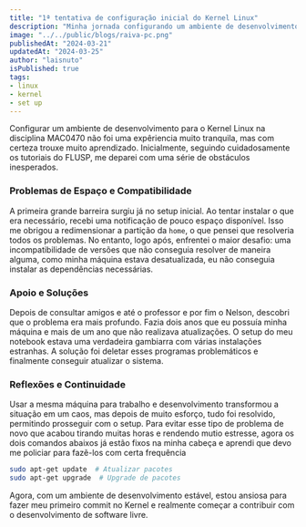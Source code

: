 ```yaml
---
title: "1ª tentativa de configuração inicial do Kernel Linux"
description: "Minha jornada configurando um ambiente de desenvolvimento para o Kernel Linux, enfrentando desafios e aprendizados ao longo do caminho."
image: "../../public/blogs/raiva-pc.png"
publishedAt: "2024-03-21"
updatedAt: "2024-03-25"
author: "laisnuto"
isPublished: true
tags:
- linux
- kernel
- set up
---
```


Configurar um ambiente de desenvolvimento para o Kernel Linux na disciplina MAC0470 não foi uma expêriencia muito tranquila, mas com certeza trouxe muito aprendizado. Inicialmente, seguindo cuidadosamente os tutoriais do FLUSP, me deparei com uma série de obstáculos inesperados.

### Problemas de Espaço e Compatibilidade

A primeira grande barreira surgiu já no setup inicial. Ao tentar instalar o que era necessário, recebi uma notificação de pouco espaço disponível. Isso me obrigou a redimensionar a partição da `home`, o que pensei que resolveria todos os problemas. No entanto, logo após, enfrentei o maior desafio: uma incompatibilidade de versões que não conseguia resolver de maneira alguma, como minha máquina estava desatualizada, eu não conseguia instalar as dependências necessárias.

### Apoio e Soluções

Depois de consultar amigos e até o professor e por fim o Nelson, descobri que o problema era mais profundo. Fazia dois anos que eu possuía minha máquina e mais de um ano que não realizava atualizações. O setup do meu notebook estava uma verdadeira gambiarra com várias instalações estranhas. A solução foi deletar esses programas problemáticos e finalmente conseguir atualizar o sistema.

### Reflexões e Continuidade

Usar a mesma máquina para trabalho e desenvolvimento transformou a situação em um caos, mas depois de muito esforço, tudo foi resolvido, permitindo prosseguir com o setup. Para evitar esse tipo de problema de novo que acabou tirando muitas horas e rendendo mutio estresse, agora os dois comandos abaixos já estão fixos na minha cabeça e aprendi que devo me policiar para fazẽ-los com certa frequência

```bash
sudo apt-get update  # Atualizar pacotes
sudo apt-get upgrade  # Upgrade de pacotes

```
Agora, com um ambiente de desenvolvimento estável, estou ansiosa para fazer meu primeiro commit no Kernel e realmente começar a contribuir com o desenvolvimento de software livre.